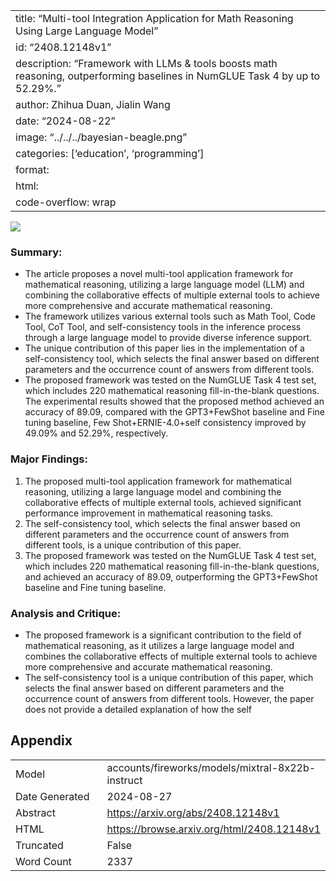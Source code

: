 
---
title: "Multi-tool Integration Application for Math Reasoning Using Large Language Model"
id: "2408.12148v1"
description: "Framework with LLMs & tools boosts math reasoning, outperforming baselines in NumGLUE Task 4 by up to 52.29%."
author: Zhihua Duan, Jialin Wang
date: "2024-08-22"
image: "../../../bayesian-beagle.png"
categories: ['education', 'programming']
format:
  html:
    code-overflow: wrap
---

![](../../../bayesian-beagle.png)

### Summary:

- The article proposes a novel multi-tool application framework for mathematical reasoning, utilizing a large language model (LLM) and combining the collaborative effects of multiple external tools to achieve more comprehensive and accurate mathematical reasoning.
- The framework utilizes various external tools such as Math Tool, Code Tool, CoT Tool, and self-consistency tools in the inference process through a large language model to provide diverse inference support.
- The unique contribution of this paper lies in the implementation of a self-consistency tool, which selects the final answer based on different parameters and the occurrence count of answers from different tools.
- The proposed framework was tested on the NumGLUE Task 4 test set, which includes 220 mathematical reasoning fill-in-the-blank questions. The experimental results showed that the proposed method achieved an accuracy of 89.09, compared with the GPT3+FewShot baseline and Fine tuning baseline, Few Shot+ERNIE-4.0+self consistency improved by 49.09% and 52.29%, respectively.

### Major Findings:

1. The proposed multi-tool application framework for mathematical reasoning, utilizing a large language model and combining the collaborative effects of multiple external tools, achieved significant performance improvement in mathematical reasoning tasks.
2. The self-consistency tool, which selects the final answer based on different parameters and the occurrence count of answers from different tools, is a unique contribution of this paper.
3. The proposed framework was tested on the NumGLUE Task 4 test set, which includes 220 mathematical reasoning fill-in-the-blank questions, and achieved an accuracy of 89.09, outperforming the GPT3+FewShot baseline and Fine tuning baseline.

### Analysis and Critique:

- The proposed framework is a significant contribution to the field of mathematical reasoning, as it utilizes a large language model and combines the collaborative effects of multiple external tools to achieve more comprehensive and accurate mathematical reasoning.
- The self-consistency tool is a unique contribution of this paper, which selects the final answer based on different parameters and the occurrence count of answers from different tools. However, the paper does not provide a detailed explanation of how the self

## Appendix

|          |          |
|----------|----------|
| Model     | accounts/fireworks/models/mixtral-8x22b-instruct       |
| Date Generated     | 2024-08-27       |
| Abstract | [https://arxiv.org/abs/2408.12148v1](https://arxiv.org/abs/2408.12148v1)        |
| HTML     | [https://browse.arxiv.org/html/2408.12148v1](https://browse.arxiv.org/html/2408.12148v1)       |
| Truncated       | False       |
| Word Count       | 2337       |
